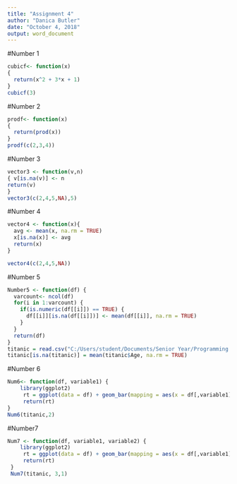 ```yaml
---
title: "Assignment 4"
author: "Danica Butler"
date: "October 4, 2018"
output: word_document
---
```

#Number 1
```r
cubicf<- function(x)
{ 
  return(x^2 + 3*x + 1)
}
cubicf(3)
```
#Number 2
```r
prodf<- function(x)
{ 
  return(prod(x))
}
prodf(c(2,3,4))
```
#Number 3
```r
vector3 <- function(v,n)
{ v[is.na(v)] <- n
return(v)
}
vector3(c(2,4,5,NA),5)
```

#Number 4
```r
vector4 <- function(x){ 
  avg <- mean(x, na.rm = TRUE)
  x[is.na(x)] <- avg
  return(x)
}

vector4(c(2,4,5,NA))
```

#Number 5
``` r
Number5 <- function(df) {
  varcount<- ncol(df)
  for(i in 1:varcount) {
    if(is.numeric(df[[i]]) == TRUE) {
      df[[i]][is.na(df[[i]])] <- mean(df[[i]], na.rm = TRUE)
    }
  }
  return(df)
}
titanic = read.csv("C:/Users/student/Documents/Senior Year/Programming with R/titanic.csv")
titanic[is.na(titanic)] = mean(titanic$Age, na.rm = TRUE)
```

#Number 6
```r
Num6<- function(df, variable1) {
    library(ggplot2)
     rt = ggplot(data = df) + geom_bar(mapping = aes(x = df[,variable1]))
     return(rt)
}
Num6(titanic,2)
```
#Number7
```r
Num7 <- function(df, variable1, variable2) {
    library(ggplot2)
     rt = ggplot(data = df) + geom_bar(mapping = aes(x = df[,variable1], fill = df[,variable2]), position = "dodge")
     return(rt)
 }
 Num7(titanic, 3,1)
```

